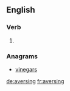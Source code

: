 
==English==

===Verb===
{{head|en}}

# {{present participle of|averse|lang=en}}

===Anagrams===
* [[vinegars#English|vinegars]]

[[de:aversing]]
[[fr:aversing]]